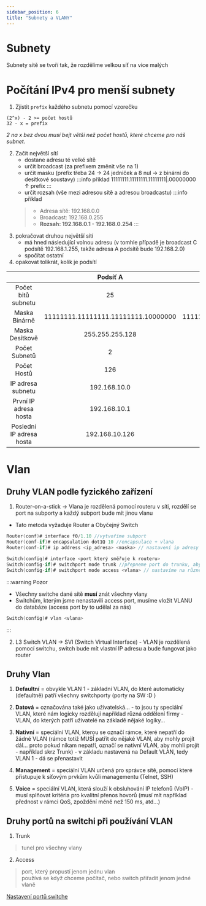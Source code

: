 ```yaml
---
sidebar_position: 6
title: "Subnety a VLANY"
---
```


# Subnety

Subnety sítě se tvoří tak, že rozdělíme velkou síť na více malých 

# Počítání IPv4 pro menší subnety 
1. Zjistit `prefix` každého subnetu pomocí vzorečku

```
(2^x) - 2 >= počet hostů
32 - x = prefix
```
*2 na x bez dvou musí bejt větší než počet hostů, které chceme pro náš subnet.*


2. Začít největší sítí
    * dostane adresu té velké sítě
    * určit broadcast (za prefixem změnit vše na 1)
    * určit masku (prefix třeba 24 -> 24 jedniček a 8 nul -> z binární do desítkové soustavy)
    :::info příklad
        11111111.11111111.11111111|.00000000
                                  ↑
                                prefix
    :::
    * určit rozsah (vše mezi adresou sítě a adresou broadcastu)
    :::info příklad
    > - Adresa sítě: 192.168.0.0
    > - Broadcast: 192.168.0.255
    > - **Rozsah: 192.168.0.1 - 192.168.0.254**
    :::
3. pokračovat druhou největší sítí
    *    má hned následující volnou adresu (v tomhle případě je broadcast C podsítě 192.168.1.255, takže adresa A podsítě bude 192.168.2.0)
    * spočítat ostatní
4. opakovat tolikrát, kolik je podsítí

|| Podsíť A | Podsíť B |
| :-: | :-: | :-: |
|Počet bitů subnetu|25|26|
|Maska Binárně|11111111.11111111.11111111.10000000|11111111.11111111.11111111.11000000|
|Maska Desítkově|255.255.255.128|255.255.255.192|
|Počet Subnetů|2|8|
|Počet Hostů|126|62|
|IP adresa subnetu|192.168.10.0|192.168.10.128|
|První IP adresa hosta|192.168.10.1|192.168.10.129|
|Poslední IP adresa hosta|192.168.10.126|192.169.10.190|

# Vlan
## Druhy VLAN podle fyzického zařízení
1. Router-on-a-stick -> Vlana je rozdělená pomocí routeru v síti, rozdělí se port na subporty a každý subport bude mít jinou vlanu
- Tato metoda vyžaduje Router a Obyčejný Switch

```c title="Nastavíme vlanu na Routeru"
Router(conf)# interface f0/1.10 //vytvoříme subport
Router(conf-if)# encapsulation dot1Q 10 //encapsulace + vlana
Router(conf-if)# ip address <ip_adresa> <maska> // nastavení ip adresy
```

```c title="Nastavíme vlanu na Switchi"
Switch(config)# interface <port který směřuje k routeru>
Switch(config-if)# switchport mode trunk //přepneme port do trunku, aby k routeru mohly všechny vlany
Switch(config-if)# switchport mode access <vlana> // nastavíme na různé porty vlany, které chceme na PC mít
```

:::warning Pozor
- Všechny switche dané sítě **musí** znát všechny vlany 
- Switchům, kterým jsme nenastavili access port, musíme vložit VLANU do databáze (access port by to udělal za nás) 
```c
Switch(config)# vlan <vlana>
```
:::

2. L3 Switch VLAN -> SVI (Switch Virtual Interface) - VLAN je rozdělená pomocí switchu, switch bude mít vlastní IP adresu a bude fungovat jako router

## Druhy Vlan

1. **Defaultní** = obvykle VLAN 1 - základní VLAN, do které automaticky (defaultně) patří všechny
switchporty (porty na SW :D )

2. **Datová** = označována také jako uživatelská… - to jsou ty speciální VLAN, které nám logicky
rozdělují například různá oddělení firmy - VLAN, do kterých patří uživatelé na základě nějaké
logiky…

3. **Nativní** = speciální VLAN, kterou se označí rámce, které nepatří do žádné VLAN (rámce totiž
MUSÍ patřit do nějaké VLAN, aby mohly projít dál… proto pokud nikam nepatří, označí se
nativní VLAN, aby mohli projít - například skrz Trunk) - v základu nastavená na Default VLAN,
tedy VLAN 1 - dá se přenastavit

4. **Management** = speciální VLAN určená pro správce sítě, pomocí které přistupuje k síťovým
prvkům kvůli managementu (Telnet, SSH)

5. **Voice** = speciální VLAN, která slouží k obsluhování IP telefonů (VoIP) - musí splňovat kritéria
pro kvalitní přenos hovorů (musí mít například přednost v rámci QoS, zpoždění méně než 150
ms, atd…)

## Druhy portů na switchi při používání VLAN

1. Trunk
> tunel pro všechny vlany <br/>

2. Access
> port, který propustí jenom jednu vlan <br/>
> používá se když chceme počítač, nebo switch přiřadit jenom jedné vlaně

[Nastavení portů switche](./../commandy#switch)
